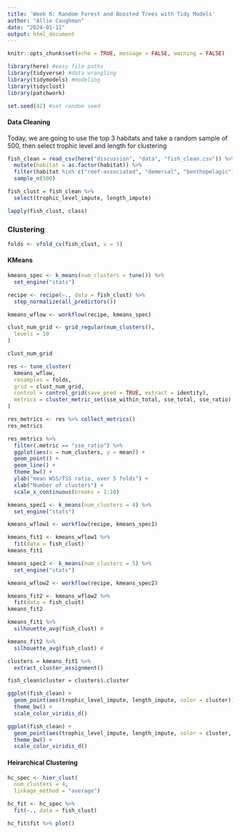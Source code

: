 ```yaml
---
title: 'Week 6: Random Forest and Boosted Trees with Tidy Models'
author: "Allie Caughman"
date: "2024-01-11"
output: html_document
---
```


```r
knitr::opts_chunk$set(echo = TRUE, message = FALSE, warning = FALSE)

library(here) #easy file paths
library(tidyverse) #data wrangling
library(tidymodels) #modeling
library(tidyclust)
library(patchwork)

set.seed(42) #set random seed
```

#### Data Cleaning

Today, we are going to use the top 3 habitats and take a random sample of 500, then select trophic level and length for clustering


```r

fish_clean = read_csv(here("discussion", "data", "fish_clean.csv")) %>% 
  mutate(habitat = as.factor(habitat)) %>% 
  filter(habitat %in% c("reef-associated", "demersal", "benthopelagic")) %>% 
  sample_n(500)

fish_clust = fish_clean %>% 
  select(trophic_level_impute, length_impute) 

lapply(fish_clust, class)

```

### Clustering

```r
folds <- vfold_cv(fish_clust, v = 5)
```

#### KMeans

```r
kmeans_spec <- k_means(num_clusters = tune()) %>%
  set_engine("stats")
```

```r
recipe <- recipe(~., data = fish_clust) %>% 
  step_normalize(all_predictors())

kmeans_wflow <- workflow(recipe, kmeans_spec)
```

```r
clust_num_grid <- grid_regular(num_clusters(),
  levels = 10
)

clust_num_grid
```

```r
res <- tune_cluster(
  kmeans_wflow,
  resamples = folds,
  grid = clust_num_grid,
  control = control_grid(save_pred = TRUE, extract = identity),
  metrics = cluster_metric_set(sse_within_total, sse_total, sse_ratio)
)
```

```r
res_metrics <- res %>% collect_metrics()
res_metrics
```

```r
res_metrics %>%
  filter(.metric == "sse_ratio") %>%
  ggplot(aes(x = num_clusters, y = mean)) +
  geom_point() +
  geom_line() +
  theme_bw() +
  ylab("mean WSS/TSS ratio, over 5 folds") +
  xlab("Number of clusters") +
  scale_x_continuous(breaks = 1:10)
```

```r
kmeans_spec1 <- k_means(num_clusters = 4) %>%
  set_engine("stats")

kmeans_wflow1 <- workflow(recipe, kmeans_spec1)
```

```r
kmeans_fit1 <- kmeans_wflow1 %>%
  fit(data = fish_clust)
kmeans_fit1
```

```r
kmeans_spec2 <- k_means(num_clusters = 5) %>%
  set_engine("stats")

kmeans_wflow2 <- workflow(recipe, kmeans_spec2)
```

```r
kmeans_fit2 <- kmeans_wflow2 %>%
  fit(data = fish_clust)
kmeans_fit2
```

```r
kmeans_fit1 %>%
  silhouette_avg(fish_clust) #
```

```r
kmeans_fit2 %>%
  silhouette_avg(fish_clust) #
```

```r
clusters = kmeans_fit1 %>%
  extract_cluster_assignment()

fish_clean$cluster = clusters$.cluster
```

```r
ggplot(fish_clean) +
  geom_point(aes(trophic_level_impute, length_impute, color = cluster)) +
  theme_bw() +
  scale_color_viridis_d()

ggplot(fish_clean) +
  geom_point(aes(trophic_level_impute, length_impute, color = cluster, shape = habitat)) +
  theme_bw() +
  scale_color_viridis_d()
```

#### Heirarchical Clustering

```r
hc_spec <- hier_clust(
  num_clusters = 4,
  linkage_method = "average")
```

```r
hc_fit <- hc_spec %>%
  fit(~., data = fish_clust)
```

```r
hc_fit$fit %>% plot()
```

